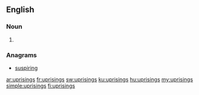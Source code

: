 ==English==

===Noun===
{{head|en|plural}}

# {{plural of|uprising|lang=en}}

===Anagrams===
* [[suspiring#English|suspiring]]

[[ar:uprisings]]
[[fr:uprisings]]
[[sw:uprisings]]
[[ku:uprisings]]
[[hu:uprisings]]
[[my:uprisings]]
[[simple:uprisings]]
[[fi:uprisings]]